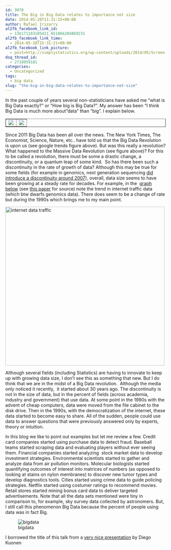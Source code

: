 ```yaml
---
id: 3078
title: The Big in Big Data relates to importance not size
date: 2014-05-28T11:31:15+00:00
author: Rafael Irizarry
al2fb_facebook_link_id:
  - 136171103105421_651866284869231
al2fb_facebook_link_time:
  - 2014-05-28T15:31:21+00:00
al2fb_facebook_link_picture:
  - post=http://simplystatistics.org/wp-content/uploads/2014/05/Screen-Shot-2014-05-28-at-10.14.53-AM.png
dsq_thread_id:
  - 2718959181
categories:
  - Uncategorized
tags:
  - big data
slug: "the-big-in-big-data-relates-to-importance-not-size"
---
```

In the past couple of years several non-statisticians have asked me "what is Big Data exactly?" or "How big is Big Data?". My answer has been "I think Big Data is much more about "data" than "big". I explain below.

<table border="1" align="center">
  <tr>
    <td>
    <img src=https://raw.githubusercontent.com/simplystats/simplystats.github.io/master/wp-content/uploads/2014/05/Screen-Shot-2014-05-28-at-10.14.53-AM.png>
    </td>
    <td>
     <img src="https://raw.githubusercontent.com/simplystats/simplystats.github.io/master/wp-content/uploads/2014/05/https://raw.githubusercontent.com/simplystats/simplystats.github.io/master/wp-content/uploads/2014/05/Screen-Shot-2014-05-28-at-10.15.04-AM.png">
    </td>
  </tr>
</table>  


Since 2011 Big Data has been all over the news. The New York Times, The Economist, Science, Nature, etc.. have told us that the Big Data Revolution is upon us (see google trends figure above). But was this really a revolution? What happened to the Massive Data Revolution (see figure above)? For this to be called a revolution, there must be some a drastic change, a discontinuity, or a quantum leap of some kind.  So has there been such a discontinuity in the rate of growth of data? Although this may be true for some fields (for example in genomics, next generation sequencing [did introduce a discontinuity around 2007](http://www.genome.gov/sequencingcosts/)), overall, data size seems to have been growing at a steady rate for decades. For example, in the  [graph below](http://www.singularity.com/charts/page80.html) (see [this paper](http://www.dtc.umn.edu/~odlyzko/doc/oft.internet.growth.pdf) for source) note the trend in internet traffic data (which btw dwarfs genomics data). There does seem to be a change of rate but during the 1990s which brings me to my main point.

<img alt="internet data traffic" src="http://www.singularity.com/images/charts/InternetDataTraffic2b.jpg" width="500" />

Although several fields (including Statistics) are having to innovate to keep up with growing data size, I don't see this as something that new. But I do think that we are in the midst of a Big Data revolution.  Although the media only noticed it recently,  it started about 30 years ago. The discontinuity is not in the size of data, but in the percent of fields (across academia, industry and government) that use data. At some point in the 1980s with the advent of cheap computers, data were moved from the file cabinet to the disk drive. Then in the 1990s, with the democratization of the internet, these data started to become easy to share. All of the sudden, people could use data to answer questions that were previously answered only by experts, theory or intuition.

In this blog we like to point out examples but let me review a few. Credit card companies started using purchase data to detect fraud. Baseball teams started scraping data and evaluating players without ever seeing them. Financial companies started analyzing  stock market data to develop investment strategies. Environmental scientists started to gather and analyze data from air pollution monitors. Molecular biologists started quantifying outcomes of interest into matrices of numbers (as opposed to looking at stains on nylon membranes) to discover new tumor types and develop diagnostics tools. Cities started using crime data to guide policing strategies. Netflix started using costumer ratings to recommend movies. Retail stores started mining bonus card data to deliver targeted advertisements. Note that all the data sets mentioned were tiny in comparison to, for example, sky survey data collected by astronomers. But, I still call this phenomenon Big Data because the percent of people using data was in fact Big.

![bigdata](https://raw.githubusercontent.com/simplystats/simplystats.github.io/master/wp-content/uploads/2014/05/https://raw.githubusercontent.com/simplystats/simplystats.github.io/master/wp-content/uploads/2014/05/IMG_5053.jpg)

I borrowed the title of this talk from a [very nice presentation](http://www.slideshare.net/kuonen/big-datadatascience-may2014) by Diego Kuonen
